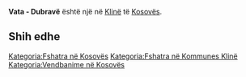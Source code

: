 {{Fshat në 
 | Emri                = Vata - Dubravë
 | EmriAlt                = 
 | NAME_SHORT_FORM=      
 | NAME_GENERIC=      
 | NAME_SORT_NAME_RO=      VATADUBRAVE
 | FULL_NAME_RO = Vata - Dubravë
 | FULL_NAME_ND_RO=Vata - Dubrave
 | SORT_NAME_RG=VATADUBRAVE
 | FULL_NAME_RG=Vata - Dubravë
 | FULL_NAME_ND_RG=Vata - Dubrave
 | SRP_NAME_SHORT_FORM=      
 | SRP_NAME_GENERIC=      
 | SRP_NAME_SORT_NAME_RO=      
 | SRP_FULL_NAME_RO = 
 | SRP_FULL_NAME_ND_RO=
 | SRP_SORT_NAME_RG=
 | SRP_FULL_NAME_RG=
 | SRP_FULL_NAME_ND_RG=
 | Emri (Rasa dhanore) = 
 | Figura              = 
 | Shteti              = Kosovo
 | Komuna              = Klinë
 | Kodi postar         = 
 | Sipërfaqja          = 

 | Popullsia           = 

 | Regj. i popullsisë  = 
 | Dend. e popullsisë  = 
 | Faqja zyrtare       = 
 <!--- Koordinatat ----> 
 | Gjerësia            = 42.259167
 | Gjatësia            = 21.18
 | Lartësia            = 
}}
'''Vata - Dubravë''' është një [[]] në [[Klinë]] të [[Kosovës]].

<!-- == Gjeografia == -->
<!-- == Historia == -->
<!-- == Demografia == -->
== Shih edhe ==
{{Komuna Klinë}}
{{Kosovo-Administrata-Cung}}

[[Kategoria:Fshatra në Kosovës]]
[[Kategoria:Fshatra në Kommunes Klinë]]
[[Kategoria:Vendbanime në Kosovës]]